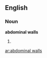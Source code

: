 ==English==

===Noun===
'''abdominal walls'''

# {{plural of|[[abdominal wall]]}}

[[ar:abdominal walls]]